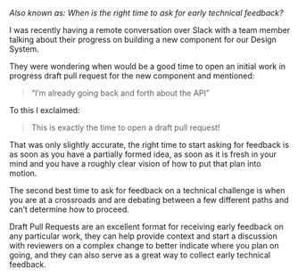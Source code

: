 
_Also known as: When is the right time to ask for early technical feedback?_

I was recently having a remote conversation over Slack with a team member
talking about their progress on building a new component for our Design System.

They were wondering when would be a good time to open an initial work in
progress draft pull request for the new component and mentioned:

> “I’m already going back and forth about the API”

To this I exclaimed:

> This is exactly the time to open a draft pull request!

That was only slightly accurate, the right time to start asking for feedback is
as soon as you have a partially formed idea, as soon as it is fresh in your mind
and you have a roughly clear vision of how to put that plan into motion.

The second best time to ask for feedback on a technical challenge is when you
are at a crossroads and are debating between a few different paths and can’t
determine how to proceed.

Draft Pull Requests are an excellent format for receiving early feedback on any
particular work, they can help provide context and start a discussion with
reviewers on a complex change to better indicate where you plan on going, and
they can also serve as a great way to collect early technical feedback.
